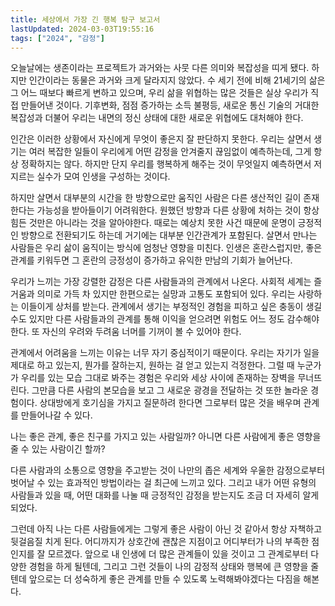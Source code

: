 ```yaml
---
title: 세상에서 가장 긴 행복 탐구 보고서
lastUpdated: 2024-03-03T19:55:16
tags: ["2024", "감정"]
---
```



<Bookmark image="https://shopping-phinf.pstatic.net/main_4320556/43205569619.20231013091517.jpg" url="https://search.shopping.naver.com/book/catalog/43205569619" description="85년간 세대에서 세대를 뛰어넘어 진행된 하버드대 행복 연구 프로젝트, 독보적이고 전례 없는 인간 성장에 관한 연구를 통해 행복의 비밀을 발견하다!"/>


 오늘날에는 생존이라는 프로젝트가 과거와는 사뭇 다른 의미와 복잡성을 띠게 됐다. 하지만 인간이라는 동물은 과거와 크게 달라지지 않았다. 수 세기 전에 비해 21세기의 삶은 그 어느 때보다 빠르게 변하고 있으며, 우리 삶을 위협하는 많은 것들은 실상 우리가 직접 만들어낸 것이다. 기후변화, 점점 증가하는 소득 불평등, 새로운 통신 기술의 거대한 복잡성과 더불어 우리는 내면의 정신 상태에 대한 새로운 위협에도 대처해야 한다.

 인간은 이러한 상황에서 자신에게 무엇이 좋은지 잘 판단하지 못한다. 우리는 살면서 생기는 여러 복잡한 일들이 우리에게 어떤 감정을 안겨줄지 끊임없이 예측하는데, 그게 항상 정확하지는 않다. 하지만 단지 우리를 행복하게 해주는 것이 무엇일지 예측하면서 저지르는 실수가 모여 인생을 구성하는 것이다. 

 하지만 살면서 대부분의 시간을 한 방향으로만 움직인 사람은 다른 생산적인 길이 존재한다는 가능성을 받아들이기 어려워한다. 원했던 방향과 다른 상황에 처하는 것이 항상 힘든 것만은 아니라는 것을 알아야한다. 때로는 예상치 못한 사건 때문에 운명이 긍정적인 방향으로 전환되기도 하는데 거기에는 대부분 인간관계가 포함된다. 살면서 만나는 사람들은 우리 삶이 움직이는 방식에 엄청난 영향을 미친다. 인생은 혼란스럽지만, 좋은 관계를 키워두면 그 혼란의 긍정성이 증가하고 유익한 만남의 기회가 늘어난다.

 우리가 느끼는 가장 강렬한 감정은 다른 사람들과의 관계에서 나온다. 사회적 세계는 즐거움과 의미로 가득 차 있지만 한편으로는 실망과 고통도 포함되어 있다. 우리는 사랑하는 이들이게 상처를 받는다. 관계에서 생기는 부정적인 경험을 피하고 싶은 충동이 생길 수도 있지만 다른 사람들과의 관계를 통해 이익을 얻으려면 위험도 어느 정도 감수해야 한다. 또 자신의 우려와 두려움 너머를 기꺼이 볼 수 있어야 한다.

 관계에서 어려움을 느끼는 이유는 너무 자기 중심적이기 때문이다. 우리는 자기가 일을 제대로 하고 있는지, 뭔가를 잘하는지, 원하는 걸 얻고 있는지 걱정한다. 그럴 때 누군가가 우리를 있는 모습 그대로 봐주는 경험은 우리와 세상 사이에 존재하는 장벽을 무너뜨린다. 그만큼 다른 사람의 본모습을 보고 그 새로운 광경을 전달하는 것 또한 놀라운 경험이다. 상대방에게 호기심을 가지고 질문하려 한다면 그로부터 많은 것을 배우며 관계를 만들어나갈 수 있다.

 나는 좋은 관계, 좋은 친구를 가지고 있는 사람일까? 아니면 다른 사람에게 좋은 영향을 줄 수 있는 사람이긴 할까?

 다른 사람과의 소통으로 영향을 주고받는 것이 나만의 좁은 세계와 우울한 감정으로부터 벗어날 수 있는 효과적인 방법이라는 걸 최근에 느끼고 있다. 그리고 내가 어떤 유형의 사람들과 있을 때, 어떤 대화를 나눌 때 긍정적인 감정을 받는지도 조금 더 자세히 알게 되었다. 
 
그런데 아직 나는 다른 사람들에게는 그렇게 좋은 사람이 아닌 것 같아서 항상 자책하고 뒷걸음질 치게 된다. 어디까지가 상호간에 괜찮은 지점이고 어디부터가 나의 부족한 점인지를 잘 모르겠다. 앞으로 내 인생에 더 많은 관계들이 있을 것이고 그 관계로부터 다양한 경험을 하게 될텐데, 그리고 그런 것들이 나의 감정적 상태와 행복에 큰 영향을 줄텐데 앞으로는 더 성숙하게 좋은 관계를 만들 수 있도록 노력해봐야겠다는 다짐을 해본다.


